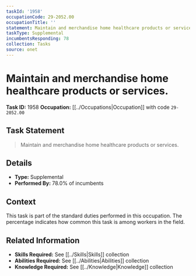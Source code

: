 ```yaml
---
taskId: '1958'
occupationCode: 29-2052.00
occupationTitle: ''
statement: Maintain and merchandise home healthcare products or services.
taskType: Supplemental
incumbentsResponding: 78
collection: Tasks
source: onet
---
```

# Maintain and merchandise home healthcare products or services.

**Task ID:** 1958
**Occupation:** [[../Occupations|Occupation]] with code `29-2052.00`

## Task Statement

> Maintain and merchandise home healthcare products or services.

## Details

- **Type:** Supplemental
- **Performed By:** 78.0% of incumbents

## Context

This task is part of the standard duties performed in this occupation. The percentage indicates how common this task is among workers in the field.

## Related Information

- **Skills Required:** See [[../Skills|Skills]] collection
- **Abilities Required:** See [[../Abilities|Abilities]] collection
- **Knowledge Required:** See [[../Knowledge|Knowledge]] collection
